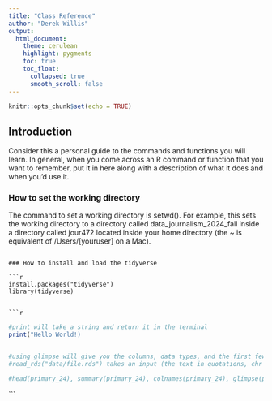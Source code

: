 ```yaml
---
title: "Class Reference"
author: "Derek Willis"
output:
  html_document:
    theme: cerulean
    highlight: pygments
    toc: true
    toc_float:
      collapsed: true
      smooth_scroll: false
---
```


```r
knitr::opts_chunk$set(echo = TRUE)
```

## Introduction

Consider this a personal guide to the commands and functions you will learn. In general, when you come across an R command or function that you want to remember, put it in here along with a description of what it does and when you'd use it.

### How to set the working directory

The command to set a working directory is setwd(). For example, this sets the working directory to a directory called data_journalism_2024_fall inside a directory called jour472 located inside your home directory (the ~ is equivalent of /Users/[youruser] on a Mac).


```

### How to install and load the tidyverse

```r
install.packages("tidyverse")
library(tidyverse)


```r

```

```r


#print will take a string and return it in the terminal
print("Hello World!)
```
```r
```


```r
#using glimpse will give you the columns, data types, and the first few rows of data
#read_rds("data/file.rds") takes an input (the text in quotations, chr string) and gives us an output 
```
```r
#head(primary_24), summary(primary_24), colnames(primary_24), glimpse(primary_24)
```
```
